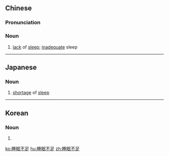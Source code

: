 ==Chinese==
{{zh-forms|type=22}}

===Pronunciation===
{{zh-pron
|m=shuìmián 不zú
|c=seoi6 min4 bat1 zuk1
|cat=n
}}

===Noun===
{{zh-noun}}

# [[lack]] of [[sleep]]; [[inadequate]] sleep

{{zh-cat|Sleep}}

----

==Japanese==
{{ja-kanjitab|すい|みん|ぶ|そく|yomi=on}}

===Noun===
{{ja-noun|すいみん ぶそく}}

# [[shortage]] of [[sleep]]

----

==Korean==
{{ko-hanjatab|睡|眠|不|足}}

===Noun===
{{ko-noun|rv=sumyeonbujok|hangeul=수면부족}}

# {{hanja form of|수면부족|[[shortage]] of [[sleep]]}}

[[ko:睡眠不足]]
[[hu:睡眠不足]]
[[zh:睡眠不足]]